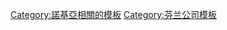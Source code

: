 <noinclude>
{{noteTA
|G1=IT
}}
</noinclude>
{{navbox
| name      = Nokia devices
| title     = [[Nokia]]品牌行動裝置
| state     = {{{state|autocollapse}}}
| bodyclass = hlist
| basestyle = 

|above =
[[File:Nokia wordmark.svg|125px]]

| group1 = [[諾基亞1000系列|1000系列]]
| list1  = 
* [[諾基亞1011|1011]]
* [[諾基亞1100|1100/1101]]
* [[諾基亞1110|1110/1110i]]
* [[諾基亞1112|1112]]
* [[諾基亞1200|1200]]
* [[諾基亞1202|1202]]
* [[諾基亞1208|1208]]
* [[諾基亞1280|1280]]
* [[諾基亞1600|1600]]
* [[諾基亞1610|1610]]
* [[諾基亞1616|1616]]
* [[諾基亞1650|1650]]
* [[諾基亞1661|1661]]
* [[諾基亞1680 classic|1680 classic]]

| group2 = [[諾基亞2000系列|2000系列]]
| list2  = 
* [[諾基亞2010|2010]]
* [[諾基亞2110|2110i]]
* [[諾基亞2115i|2115i]]
* [[諾基亞2310|2310]]
* [[諾基亞2600|2600]]
* [[諾基亞2600 classic|2600 classic]]
* [[諾基亞2610|2610]]
* [[諾基亞2630|2630]]
* [[諾基亞2650|2650]]
* [[諾基亞2651|2651]]
* [[諾基亞2680 slide|2680 slide]]
* [[諾基亞2690|2690]]
* [[諾基亞2700 classic|2700 classic]]
* [[諾基亞2730 classic|2730 classic]]
* [[諾基亞2760|2760]]

| group3 = [[諾基亞3000系列|3000系列]]
| list3  = 
* [[諾基亞3100|3100/3100b/3105]]
* [[諾基亞3110|3110]]
* [[諾基亞3110 classic|3110 classic]]
* [[諾基亞3120|3120]]
* [[諾基亞3120 classic|3120 classic]]
* [[諾基亞3155|3155]]
* [[諾基亞3200|3200/3200b/3205]]
* [[諾基亞3210|3210]]
* [[諾基亞3220|3220]]
* [[諾基亞3230|3230]]
* [[諾基亞3250|3250]]
* [[諾基亞3300|3300]]
* [[諾基亞3310|3310]]
* [[Nokia 3310 (2017年)|3310 (2017年)]]{{sup|2}}
* [[Nokia 3310 (2017年)|3310 4G]]{{sup|2}}
* [[諾基亞3315|3315]]
* [[諾基亞3330|3330]]
* [[諾基亞3410|3410]]
* [[諾基亞3510|3510/3590/3595]]
* [[諾基亞3500 classic|3500 classic]]
* [[諾基亞3510|3530]]
* [[諾基亞3510|3510i]]
* [[諾基亞3600/3650|3600/3650]]
* [[諾基亞3600 slide|3600 slide]]
* [[諾基亞3620/3660|3620/3660]]
* [[諾基亞3710 fold|3710 fold]]
* [[諾基亞3720 classic|3720 classic]]

| group4 = [[諾基亞5000系列|5000系列]]
| list4  = 
* [[諾基亞5070|5070]]
* [[諾基亞5100|5100]]
* [[諾基亞5110|5110]]
* [[諾基亞5130|5130 XpressMusic]]
* [[諾基亞5200|5200]]
* [[諾基亞5210|5210]]
* [[諾基亞5220|5220]]
* [[諾基亞5230|5230]]
* [[諾基亞5233|5233]]
* [[諾基亞5250|5250]]
* [[諾基亞5300|5300 XpressMusic]]
* [[諾基亞5310|5310 XpressMusic]]
* [[諾基亞5320 XpressMusic|5320]]
* [[諾基亞5330 Mobile TV Edition|5330 Mobile TV Edition]]
* [[諾基亞5500 Sport|5500 Sport]]
* [[諾基亞5510|5510]]
* [[諾基亞5530 XpressMusic|5530 XpressMusic]]
* [[諾基亞5610 XpressMusic|5610]]
* [[諾基亞5630 XpressMusic|5630]]
* [[諾基亞5700 XpressMusic|5700]]
* [[諾基亞5730 XpressMusic|5730]]
* [[諾基亞5800 XpressMusic|5800 XpressMusic]]

| group5 = [[諾基亞6000系列|6000系列]]
| list5  = 
* [[諾基亞6010|6010]]
* [[諾基亞6020|6020/6021]]
* [[諾基亞6030|6030]]
* [[諾基亞6070|6070]]
* [[諾基亞6080|6080]]
* [[諾基亞6085|6085]]
* [[諾基亞6100|6100]]
* [[諾基亞6101|6101]]
* [[諾基亞6103|6103]]
* [[諾基亞6110|6110/6120]]
* [[諾基亞6110 Navigator|6110 Navigator]]
* [[諾基亞6111|6111]]
* [[諾基亞6120 classic|6120/6121/6124 classic]]
* [[諾基亞6131|6131/6133]]
* [[諾基亞6136|6136]]
* [[諾基亞6151|6151]]
* [[諾基亞6170|6170]]
* [[諾基亞6210|6210]]
* [[諾基亞6210 Navigator|6210 Navigator]]
* [[諾基亞6220 Classic|6220 classic]]
* [[諾基亞6230|6230]]
* [[諾基亞6230i|6230i]]
* [[諾基亞6233|6233/6234]]
* [[諾基亞6250|6250]]
* [[諾基亞6255i|6255i]]
* [[諾基亞6260 Slide|6260 Slide]]
* [[諾基亞6263|6263]]
* [[諾基亞6265|6265]]
* [[諾基亞6270|6270]]
* [[諾基亞6275i|6275i]]
* [[諾基亞6280 Series|6280]]/[[諾基亞6288|6288]]
* [[諾基亞6290|6290]]
* [[諾基亞6300|6300]]
* [[諾基亞6300i|6300i]]
* [[諾基亞6301|6301]]
* [[諾基亞6303 classic|6303 classic]]
* [[諾基亞6310i|6310i]]
* [[諾基亞6315i|6315i]]
* [[諾基亞6500 classic|6500 classic]]
* [[諾基亞6500 slide|6500 slide]]
* [[諾基亞6510|6510]]
* [[諾基亞6555|6555]]
* [[諾基亞6600|6600]]
* [[諾基亞6600 fold|6600 fold]]
* [[諾基亞6600 slide|6600 slide]]
* [[諾基亞6610i|6610i]]
* [[諾基亞6620|6620]]
* [[諾基亞6630|6630]]
* [[諾基亞6650|6650]]
* [[諾基亞6650 fold|6650 fold]]
* [[諾基亞6670|6670]]
* [[諾基亞6680|6680]]
* [[諾基亞6680|6681/6682]]
* [[諾基亞6700 classic|6700 classic]]
* [[諾基亞6700 slide|6700 slide]]
* [[諾基亞6710 Navigator|6710 Navigator]]
* [[諾基亞6720 classic|6720 classic]]
* [[諾基亞6730 classic|6730]]
* [[諾基亞6760 Slide|6760 Slide]]
* [[諾基亞6800 series|6800]]
* [[諾基亞6800 series|6810]]
* [[諾基亞6800 series|6820]]
* [[諾基亞6800 series|6822]]

| group6 = [[諾基亞7000系列|7000系列]]
| list6  = 
* [[諾基亞7110|7110]]
* [[諾基亞7160|7160]]
* [[諾基亞7210|7210]]
* [[諾基亞7230|7230]]
* [[諾基亞7250|7250]]
* [[諾基亞7280|7280]]
* [[諾基亞7360|7360]]
* [[諾基亞7370|7370]]
* [[諾基亞7373|7373]]
* [[諾基亞7380|7380]]
* [[諾基亞7390|7390]]
* [[諾基亞7500|7500 Prism]]
* [[諾基亞7510 Supernova|7510 Supernova]]
* [[諾基亞7600|7600]]
* [[諾基亞7610|7610]]
* [[諾基亞7650|7650]]
* [[諾基亞7700|7700]]
* [[諾基亞7710|7710]]
* [[諾基亞7900|7900 Prism]]
* [[諾基亞7900|7900 Crystal Prism]]

| group7 = [[諾基亞8000系列|8000系列]]
| list7  = 
* [[諾基亞8110|8110]]
* [[諾基亞8210|8210]]
* [[諾基亞8210|8250]]
* [[諾基亞8310|8310]]
* [[諾基亞8600 Luna|8600 Luna]]
* [[諾基亞8800|8800 Sirocco/Arte/Sapphire Arte/Carbon Arte/Gold Arte]]
* [[諾基亞 8810|8810]]
* [[諾基亞8850/8890|8850]]
* [[諾基亞8910|8910]]
* [[Nokia 8110 4G|8110 4G]]{{sup|2}}

| group8 = [[諾基亞Communicator|9000系列<br>{{small|(Communicator)}}]]
| list8  = 
* [[諾基亞9000 Communicator|9000/9110/9110i]]
* [[諾基亞9210 Communicator|9210/9290]]
* [[諾基亞9210 Communicator|9210i]]
* [[諾基亞9300|9300/9300i]]
* [[諾基亞9500 Communicator|9500]]

| group9 = [[Nokia 3位數系列|3位數系列 <br> {{small|(功能型手機)}}]]
| list9  = 
* [[諾基亞100|100]]
* [[諾基亞101|101]]
* [[諾基亞103|103]]
* [[諾基亞105|105]]
* [[Nokia 105 Classic|105 (2015年)]]{{sup|1}}
* [[Nokia 105 (2017年)|105 (2017年)]]{{sup|2}}
* [[諾基亞106|106]]
* [[Nokia 106 (2018年)|106 (2018年)]]{{sup|2}}
* [[諾基亞107|107]]
* [[諾基亞108|108]]
* [[諾基亞109|109]]
* [[諾基亞110|110]]
* [[諾基亞111|111]]
* [[諾基亞112|112]]
* [[諾基亞113|113]]
* [[諾基亞114|114]]
* [[Nokia 130 Classic|130 (2014年)]]{{sup|1}}
* [[Nokia 130|130 (2017年)]]{{sup|2}}
* [[Nokia 150|150]]{{sup|2}}
* [[諾基亞206|206]]
* [[諾基亞207|207]]
* [[諾基亞208|208]]
* [[Nokia 210|210]]{{sup|2}}
* [[諾基亞215|215]]{{sup|1}}
* [[諾基亞216|216]]{{sup|1}}
* [[諾基亞220|220]]
* [[諾基亞222|222]]{{sup|1}}
* [[諾基亞225|225]]
* [[諾基亞230|230]]{{sup|1}}
* [[諾基亞301|301]]
* [[諾基亞515|515]]

| group10 = [[诺基亚Asha系列|Asha]]
| list10  = 
* [[諾基亞Asha 200/201|Asha 200/201]]
* [[諾基亞Asha 202|Asha 202]]
* [[諾基亞Asha 203|Asha 203]]
* [[諾基亞Asha 205|Asha 205]]
* [[諾基亞Asha 210|Asha 210]]
* [[諾基亞Asha 300|Asha 300]]
* [[諾基亞Asha 302|Asha 302]]
* [[諾基亞Asha 303|Asha 303]]
* [[諾基亞Asha 305|Asha 305]]
* [[諾基亞Asha 306|Asha 306]]
* [[諾基亞Asha 308|Asha 308]]
* [[諾基亞Asha 309|Asha 309]]
* [[諾基亞Asha 310|Asha 310]]
* [[諾基亞Asha 311|Asha 311]]

| group11 = [[诺基亚Asha系列|Asha]]<br>{{small|([[諾基亞Asha平臺|Asha平臺]])}}
| list11  = 
* [[諾基亞Asha 230|Asha 230]]
* [[諾基亞Asha 500|Asha 500]]
* [[諾基亞Asha 501|Asha 501]]
* [[諾基亞Asha 502|Asha 502]]
* [[諾基亞Asha 503|Asha 503]]

| group12 = {{link-en|諾基亞C系列|Nokia Cseries|C系列}}
| list12  = 
* [[諾基亞C1-00|C1-00]]
* [[諾基亞C1-01|C1-01]]
* [[諾基亞C1-02|C1-02]]
* [[諾基亞C2-00|C2-00]]
* [[諾基亞C2-01|C2-01]]
* [[諾基亞C2-02|C2-02]]
* [[諾基亞C2-03|C2-03]]
* [[諾基亞C2-05|C2-05]]
* [[諾基亞C2-06|C2-06]]
* [[諾基亞C3-00|C3]]
* [[諾基亞C3-01|C3-01]]
* [[諾基亞C5-00|C5-00]]
* [[諾基亞C5-03|C5-03]]
* [[諾基亞C6-00|C6-00]]
* [[諾基亞C6-01|C6-01]]
* [[諾基亞C7-00|C7-00]]
* [[諾基亞Oro|Oro]]
* [[诺基亚C1]]
* [[诺基亚C2]]
* [[诺基亚C3]]

| group13 = [[諾基亞E系列|E系列]]
| list13  = 
* [[諾基亞E5-00|E5]]
* [[諾基亞E50|E50]]
* [[諾基亞E51|E51]]
* [[諾基亞E52|E52]]
* [[諾基亞E55|E55]]
* [[諾基亞E6|E6]]
* [[諾基亞E60|E60]]
* [[諾基亞E61|E61/E61i]]
* [[諾基亞E61|E62]]
* [[諾基亞E63|E63]]
* [[諾基亞E65|E65]]
* [[諾基亞E66|E66]]
* [[諾基亞E7-00|E7]]
* [[諾基亞E70|E70]]
* [[諾基亞E71|E71]]
* [[諾基亞E72|E72]]
* [[諾基亞E72|E73]]
* [[諾基亞E75|E75]]
* [[諾基亞E90 Communicator|E90 Communicator]]

| group14 = [[諾基亞N系列|N系列]]
| list14  = 
* [[諾基亞N70|N70]]
* [[諾基亞N71|N71]]
* [[諾基亞N72|N72]]
* [[諾基亞N73|N73]]
* [[諾基亞N75|N75]]
* [[諾基亞N76|N76]]
* [[諾基亞N77|N77]]
* [[諾基亞N78|N78]]
* [[諾基亞N79|N79]]
* [[諾基亞N8|N8]]
* [[諾基亞N80|N80]]
** [[諾基亞N80 Internet Edition|Internet Edition]]
* [[諾基亞N81|N81]]
** [[諾基亞N81 8GB|N81 8GB]]
* [[諾基亞N82|N82]]
* [[諾基亞N85|N85]]
* [[諾基亞N86 8MP|N86 8MP]]
* [[諾基亞N9|N9]]
* [[諾基亞N90|N90]]
* [[諾基亞N91|N91]]
** [[諾基亞N91|N91 8GB]]
* [[諾基亞N92|N92]]
* [[諾基亞N93|N93]]
* [[諾基亞N93i|N93i]]
* [[諾基亞N95|N95]]
* [[諾基亞N95 8GB|N95 8GB]]
* [[諾基亞N96|N96]]
* [[諾基亞N97|N97]]
* [[諾基亞N97 mini|N97 mini]]
{{Navbox|child
  |group1=平板電腦
  |list1=
* [[諾基亞N800|N800]]
* [[諾基亞N810|N810]]
** [[諾基亞N810#WiMAX版|WiMAX Edition]]
* [[諾基亞N900|N900]]
* [[諾基亞N950|N950]]
}}
| group15 = {{link-en|諾基亞X系列|Nokia Xseries|X系列}}
| list15  = 
* [[諾基亞X1-00|X1-00]]
* [[諾基亞X1-01|X1-01]]
* [[諾基亞X2-00|X2-00]]
* [[諾基亞X2-02|X2-02]]
* [[諾基亞X2-05|X2-05]]
* [[諾基亞X3-00|X3-00]]
* [[諾基亞X3 Touch and Type|X3-02]]
* [[Nokia X5-00|X5-00]]
* [[Nokia X5-01|X5-01]]
* [[Nokia X6 (2009年)|X6]]
* [[Nokia X7 (2011年)|X7-00]]
* [[Nokia X5 (2018年)|X5 (2018年)]]{{sup|2}}
* [[Nokia X6 (2018年)|X6 (2018年)]]{{sup|2}}
* [[Nokia X7 (2018年)|X7 (2018年)]]{{sup|2}}

| group16 = [[諾基亞3位數系列|3位數系列 <br> {{small|(塞班手機)}}]]
| list16  = 
* [[諾基亞500|500]]
* [[諾基亞600|600]]
* [[諾基亞603|603]]
* [[諾基亞700|700]]
* [[諾基亞701|701]]
* [[諾基亞808 PureView|808 PureView]]

| group17 = [[微軟Lumia|Lumia]]
| list17  = 
* [[諾基亞Lumia 505|Lumia 505]]
* [[諾基亞Lumia 510|Lumia 510]]
* [[諾基亞Lumia 520|Lumia 520]]
* [[諾基亞Lumia 525|Lumia 525]]
* [[諾基亞Lumia 530|Lumia 530]] {{sup|1}}
* [[諾基亞Lumia 610|Lumia 610]]
* [[諾基亞Lumia 620|Lumia 620]]
* [[諾基亞Lumia 625|Lumia 625]]
* [[諾基亞Lumia 630|Lumia 630]]
* [[諾基亞Lumia 635|Lumia 635]]
* [[諾基亞Lumia 638|Lumia 638]] {{sup|1}}
* [[諾基亞Lumia 710|Lumia 710]]
* [[諾基亞Lumia 720|Lumia 720]]
* [[諾基亞Lumia 730|Lumia 730]] {{sup|1}}
* [[諾基亞Lumia 735|Lumia 735]] {{sup|1}}
* [[諾基亞Lumia 800|Lumia 800]]
* [[諾基亞Lumia 810|Lumia 810]]
* [[諾基亞Lumia 820|Lumia 820]]
* [[諾基亞Lumia 822|Lumia 822]]
* [[諾基亞Lumia 830|Lumia 830]]{{sup|1}}
* [[諾基亞Lumia 900|Lumia 900]]
* [[諾基亞Lumia 920|Lumia 920]]
* [[諾基亞Lumia 925|Lumia 925]]
* [[諾基亞Lumia 928|Lumia 928]]
* [[諾基亞Lumia Icon|Lumia Icon(Lumia 929)]]
* [[諾基亞Lumia 930|Lumia 930]]{{sup|1}}
* [[諾基亞Lumia 1020|Lumia 1020(Pureview 909)]]
* [[諾基亞Lumia 1320|Lumia 1320]]
* [[諾基亞Lumia 1520|Lumia 1520]]
{{Navbox|child
  |group1=平板電腦
  |list1=* [[諾基亞Lumia 2520|Lumia 2520]]
}}

| group18 = [[諾基亞Internet Tablet|Internet Tablet]]
| list18  = 
* [[諾基亞N1|N1]]
* [[諾基亞770 Internet Tablet|770]]
* [[諾基亞N800|N800]]
* [[諾基亞N810|N810]]
* [[諾基亞N810#WiMAX 版|WiMAX Edition]]
* [[諾基亞N900|N900]]
* [[諾基亞N950|N950]]

| group19 = [[N-Gage]]
| list19  = 
* [[N-Gage|Classic]]
* [[N-Gage QD|QD]]
* [[N-Gage QD#N-Gage QD Silver Edition|QD Silver Edition]]

| group20 = {{link-en|諾基亞X家族|Nokia X family|X家族}}
| list20  = 
* [[諾基亞X|X]]
* [[諾基亞X+|X+]]
* [[諾基亞XL|XL]]
* [[諾基亞X2|X2]]{{sup|1}}
* [[諾基亞XL 4G|XL 4G]]{{sup|1}}

| group21 = 一位数{{sup|2}}
| list21  = 
* [[Nokia 1|1]]
* [[Nokia 1 Plus|1 Plus]]
* [[Nokia 2|2]]
* [[Nokia 2.1|2.1]]
* [[Nokia 2.2|2.2]]
* [[Nokia 2.3|2.3]]
* [[Nokia 3|3]]
* [[Nokia 3.1|3.1]]
* [[Nokia 3.1 Plus|3.1 Plus]]
* [[Nokia 3.2|3.2]]
* [[Nokia 4.2|4.2]]
* [[Nokia 5|5]]
* [[Nokia 5.1|5.1]]
* [[Nokia 5.1 Plus|5.1 Plus]]
* [[Nokia 5.3]]
* [[Nokia 6|6]]
* [[Nokia 6.1|6.1]]
* [[Nokia 6.1 Plus|6.1 Plus]]
* [[Nokia 7|7]]
* [[Nokia 7 Plus|7 Plus]]
* [[Nokia 7.1|7.1]]
* [[Nokia 7.2|7.2]]
* [[Nokia 8|8]]
* [[Nokia 8.1|8.1]]
* [[Nokia 8 Sirocco|8 Sirocco]]
* [[Nokia 8.3 5G]]
* [[Nokia 9 PureView|9 PureView]]

| group22 = 复刻{{sup|2}}
| list22  = 
* [[Nokia 2720 Flip|2720 Flip]]
* [[Nokia 3310 (2017年)|3310]]
** 3G
** 4G
* [[Nokia 5310 (2020年)|5310]]
* [[Nokia 6300 4G|6300 4G]]
* [[Nokia 8110 4G|8110 4G]]

| below = 
* {{small|{{sup|1}}Nokia授予'''[[微軟行動|-{zh-hans:微软移动; zh-hant:Microsoft Mobile}-]]'''開發}}
* {{small|{{sup|2}}Nokia授予'''[[HMD Global]]'''開發}}<br/>
[[诺基亚产品列表|-{zh-hans:诺基亚; zh-hant:Nokia}-產品列表]]

}}<noinclude>
{{collapsible option}}
[[Category:諾基亞相關的模板]]
[[Category:芬兰公司模板]]
</noinclude>